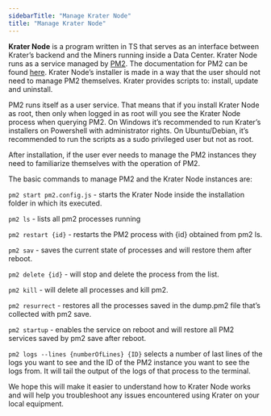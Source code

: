 ```yaml
---
sidebarTitle: "Manage Krater Node"
title: "Manage Krater Node"
---
```

**Krater Node** is a program written in TS that serves as an interface between Krater’s backend and the Miners running inside a Data Center. Krater Node runs as a service managed by [PM2](http://pm2.io). The documentation for PM2 can be found [here](https://pm2.io/docs/runtime/overview/). 
Krater Node’s installer is made in a way that the user should not need to manage PM2 themselves. Krater provides scripts to: install, update and uninstall. 

PM2 runs itself as a user service. That means that if you install Krater Node as root, then only when logged in as root will you see the Krater Node process when querying PM2. On Windows it’s recommended to run Krater’s installers on Powershell with administrator rights. On Ubuntu/Debian, it’s recommended to run the scripts as a sudo privileged user but not as root.

After installation, if the user ever needs to manage the PM2 instances they need to familiarize themselves with the operation of PM2.

The basic commands to manage PM2 and the Krater Node instances are:


`pm2 start pm2.config.js` - starts the Krater Node inside the installation folder in which its executed.

`pm2 ls` - lists all pm2 processes running

`pm2 restart {id}` - restarts the PM2 process with {id} obtained from pm2 ls.

`pm2 sav` - saves the current state of processes and will restore them after reboot.

`pm2 delete {id}` - will stop and delete the process from the list.

`pm2 kill` - will delete all processes and kill pm2.

`pm2 resurrect` - restores all the processes saved in the dump.pm2 file that’s collected with pm2 save.

`pm2 startup` - enables the service on reboot and will restore all PM2 services saved by pm2 save after reboot.

`pm2 logs --lines {numberOfLines} {ID}` selects a number of last lines of the logs you want to see and the ID of the PM2 instance you want to see the logs from. It will tail the output of the logs of that process to the terminal.

We hope this will make it easier to understand how to Krater Node works and will help you troubleshoot any issues encountered using Krater on your local equipment.